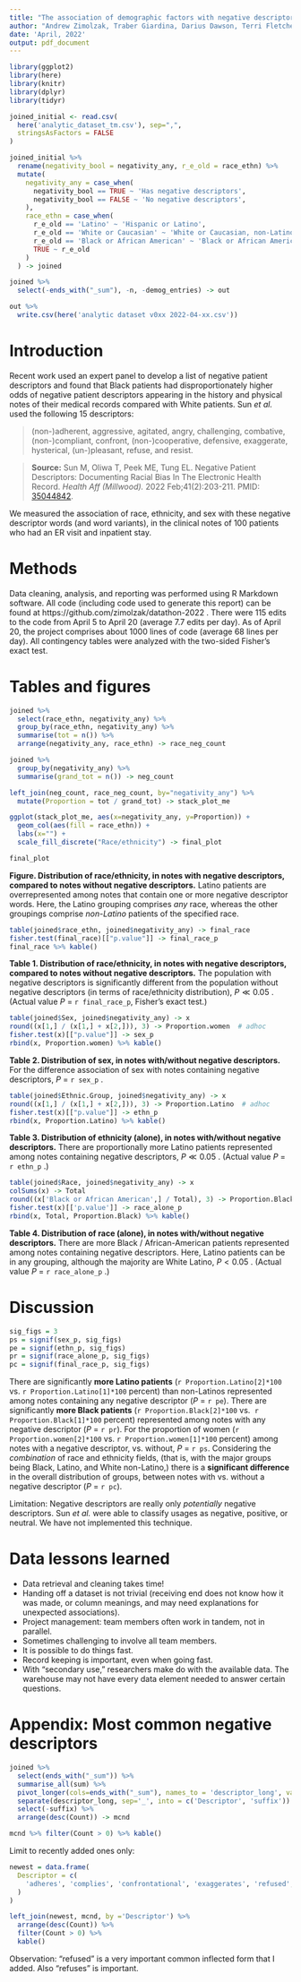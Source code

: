 ```yaml
---
title: "The association of demographic factors with negative descriptors in medical text"
author: "Andrew Zimolzak, Traber Giardina, Darius Dawson, Terri Fletcher, Taylor Scott, Debra Choi"
date: 'April, 2022'
output: pdf_document
---
```


```r
library(ggplot2)
library(here)
library(knitr)
library(dplyr)
library(tidyr)
```

```r
joined_initial <- read.csv(
  here('analytic_dataset_tm.csv'), sep=",",
  stringsAsFactors = FALSE
) 

joined_initial %>%
  rename(negativity_bool = negativity_any, r_e_old = race_ethn) %>%
  mutate(
    negativity_any = case_when(
      negativity_bool == TRUE ~ 'Has negative descriptors',
      negativity_bool == FALSE ~ 'No negative descriptors',
    ),
    race_ethn = case_when(
      r_e_old == 'Latino' ~ 'Hispanic or Latino',
      r_e_old == 'White or Caucasian' ~ 'White or Caucasian, non-Latino',
      r_e_old == 'Black or African American' ~ 'Black or African American, non-Latino',
      TRUE ~ r_e_old
    )
  ) -> joined
```

```r
joined %>%
  select(-ends_with("_sum"), -n, -demog_entries) -> out

out %>%
  write.csv(here('analytic dataset v0xx 2022-04-xx.csv'))
```

# Introduction

Recent work used an expert panel to develop a list of negative patient
descriptors and found that Black patients had disproportionately
higher odds of negative patient descriptors appearing in the history
and physical notes of their medical records compared with White
patients. Sun *et al.* used the following 15 descriptors:

> (non-)adherent, aggressive, agitated, angry, challenging, combative,
> (non-)compliant, confront, (non-)cooperative, defensive, exaggerate,
> hysterical, (un-)pleasant, refuse, and resist.

> **Source:** Sun M, Oliwa T, Peek ME, Tung EL. Negative Patient Descriptors:
> Documenting Racial Bias In The Electronic Health Record.
> *Health Aff (Millwood).* 2022 Feb;41(2):203-211.
> PMID: [35044842](https://pubmed.ncbi.nlm.nih.gov/35044842/).

We measured the association of race, ethnicity, and sex with these
negative descriptor words (and word variants), in the clinical notes of 100 patients who
had an ER visit and inpatient stay.

# Methods

Data cleaning, analysis, and reporting was performed using R Markdown software.
All code (including code used to generate this report) can be found at
https://github.com/zimolzak/datathon-2022 . There were 115 edits to the code
from April 5 to April 20 (average 7.7 edits per day). As of April 20, the project
comprises about 1000 lines of code (average 68 lines per day). All contingency
tables were analyzed with the two-sided Fisher's exact test.




# Tables and figures

```r
joined %>%
  select(race_ethn, negativity_any) %>%
  group_by(race_ethn, negativity_any) %>%
  summarise(tot = n()) %>%
  arrange(negativity_any, race_ethn) -> race_neg_count

joined %>%
  group_by(negativity_any) %>%
  summarise(grand_tot = n()) -> neg_count

left_join(neg_count, race_neg_count, by="negativity_any") %>%
  mutate(Proportion = tot / grand_tot) -> stack_plot_me

ggplot(stack_plot_me, aes(x=negativity_any, y=Proportion)) +
  geom_col(aes(fill = race_ethn)) +
  labs(x="") +
  scale_fill_discrete("Race/ethnicity") -> final_plot

final_plot
```

**Figure. Distribution of race/ethnicity, in notes with negative
descriptors, compared to notes without negative descriptors.** Latino
patients are overrepresented among notes that contain one or more
negative descriptor words. Here, the Latino grouping comprises *any*
race, whereas the other groupings comprise *non-Latino* patients of
the specified race.




```r
table(joined$race_ethn, joined$negativity_any) -> final_race
fisher.test(final_race)[["p.value"]] -> final_race_p
final_race %>% kable()
```

**Table 1. Distribution of race/ethnicity, in notes with negative
descriptors, compared to notes without negative descriptors.**
The population with negative descriptors is significantly different from the
population without negative descriptors (in terms of race/ethnicity distribution),
$P \ll 0.05$ . (Actual value *P* = `r final_race_p`, Fisher's exact test.)




```r
table(joined$Sex, joined$negativity_any) -> x
round((x[1,] / (x[1,] + x[2,])), 3) -> Proportion.women  # adhoc
fisher.test(x)[["p.value"]] -> sex_p
rbind(x, Proportion.women) %>% kable()
```

**Table 2. Distribution of sex, in notes with/without negative
descriptors.** For the difference association of sex with notes containing
negative descriptors, *P* = `r sex_p` .




```r
table(joined$Ethnic.Group, joined$negativity_any) -> x
round((x[1,] / (x[1,] + x[2,])), 3) -> Proportion.Latino  # adhoc
fisher.test(x)[["p.value"]] -> ethn_p
rbind(x, Proportion.Latino) %>% kable()
```

**Table 3. Distribution of ethnicity (alone), in notes with/without negative
descriptors.** There are proportionally more Latino patients
represented among notes containing negative descriptors,
$P \ll 0.05$ . (Actual value *P* = `r ethn_p` .)





```r
table(joined$Race, joined$negativity_any) -> x
colSums(x) -> Total
round((x['Black or African American',] / Total), 3) -> Proportion.Black
fisher.test(x)[['p.value']] -> race_alone_p
rbind(x, Total, Proportion.Black) %>% kable()
```

**Table 4. Distribution of race (alone), in notes with/without negative
descriptors.** There are more Black / African-American patients
represented among notes containing negative descriptors. Here, Latino
patients can be in any grouping, although the majority are White
Latino,
$P < 0.05$ . (Actual value *P* = `r race_alone_p` .)




# Discussion

```r
sig_figs = 3
ps = signif(sex_p, sig_figs)
pe = signif(ethn_p, sig_figs)
pr = signif(race_alone_p, sig_figs)
pc = signif(final_race_p, sig_figs)
```

There are significantly **more Latino patients**
(`r Proportion.Latino[2]*100` vs. `r Proportion.Latino[1]*100` percent)
than non-Latinos represented among notes containing any negative
descriptor (*P* = `r pe`). There are significantly **more Black
patients** (`r Proportion.Black[2]*100` vs. 
`r Proportion.Black[1]*100` percent) represented among notes with any
negative descriptor (*P* = `r pr`). For the proportion of women
(`r Proportion.women[2]*100` vs. `r Proportion.women[1]*100`
percent) among notes with a negative descriptor, vs. without, *P* = `r ps`.
Considering the *combination* of race and ethnicity fields, (that is,
with the major groups being Black, Latino, and White non-Latino,)
there is a **significant difference** in the overall distribution of groups,
between notes with vs. without a negative descriptor (*P* = `r pc`).

Limitation: Negative descriptors are really only *potentially* negative descriptors.
Sun *et al.* were able to classify usages as negative, positive, or neutral.
We have not implemented this technique.




# Data lessons learned

- Data retrieval and cleaning takes time!
- Handing off a dataset is not trivial (receiving end does not know how it was made, or column meanings, and may need explanations for unexpected associations).
- Project management: team members often work in tandem, not in parallel.
- Sometimes challenging to involve all team members.
- It is possible to do things fast.
- Record keeping is important, even when going fast.
- With "secondary use," researchers make do with the available data. The warehouse may not have every data element needed to answer certain questions.




# Appendix: Most common negative descriptors

```r
joined %>%
  select(ends_with("_sum")) %>%
  summarise_all(sum) %>%
  pivot_longer(cols=ends_with("_sum"), names_to = 'descriptor_long', values_to = 'Count') %>%
  separate(descriptor_long, sep='_', into = c('Descriptor', 'suffix')) %>%
  select(-suffix) %>%
  arrange(desc(Count)) -> mcnd

mcnd %>% filter(Count > 0) %>% kable()
```

Limit to recently added ones only:

```r
newest = data.frame(
  Descriptor = c(
    'adheres', 'complies', 'confrontational', 'exaggerates', 'refused', 'refuses', 'resists'
  )
)

left_join(newest, mcnd, by ='Descriptor') %>%
  arrange(desc(Count)) %>%
  filter(Count > 0) %>%
  kable()
```

Observation: "refused" is a very important common inflected form that I added.
Also "refuses" is important.
